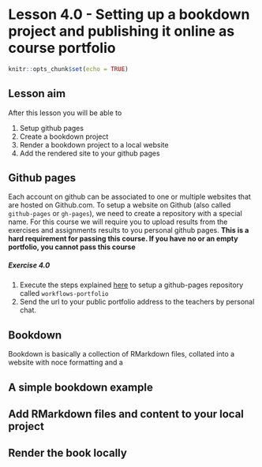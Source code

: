 # Lesson 4.0 - Setting up a bookdown project and publishing it online as course portfolio {#bookdownportfolio}

```r
knitr::opts_chunk$set(echo = TRUE)
```

## Lesson aim
After this lesson you will be able to

 1. Setup github pages
 1. Create a bookdown project
 1. Render a bookdown project to a local website
 1. Add the rendered site to your github pages
 
## Github pages
Each account on github can be associated to one or multiple websites that are hosted on Github.com. To setup a website on Github (also called `github-pages` or `gh-pages`), we need to create a repository with a special name. For this course we will require you to upload results from the exercises and assignments results to you personal github pages. **This is a hard requirement for passing this course. If you have no or an empty portfolio, you cannot pass this course**

<div class="question">
##### Exercise 4.0

 1. Execute the steps explained [here](https://guides.github.com/features/pages/) to setup a github-pages repository called `workflows-portfolio`
 1. Send the url to your public portfolio address to the teachers by personal chat. 

</div>

## Bookdown
Bookdown is basically a collection of RMarkdown files, collated into a website with noce formatting and a 

## A simple bookdown example


## Add RMarkdown files and content to your local project


## Render the book locally

